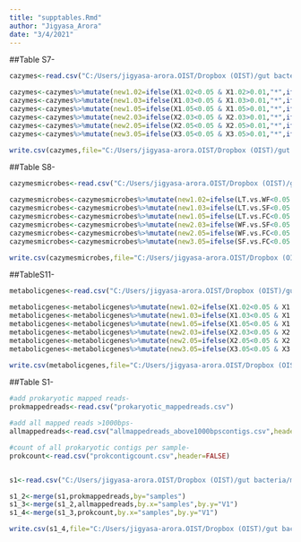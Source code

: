 ```yaml
---
title: "supptables.Rmd"
author: "Jigyasa_Arora"
date: "3/4/2021"
---
```


##Table S7-
```r

cazymes<-read.csv("C:/Users/jigyasa-arora.OIST/Dropbox (OIST)/gut bacteria/metagenome analysis/new_stuff/bins/annotation/all_contig_taxonomy/itol_images/version4/excelfiles_supplementary/cazymes_phylogeneticanova_moranI.csv")

cazymes<-cazymes%>%mutate(new1.02=ifelse(X1.02<0.05 & X1.02>0.01,"*",ifelse(X1.02<0.01 & X1.02>0.001,"**",ifelse(X1.02<0.001,"***","not-significant"))))
cazymes<-cazymes%>%mutate(new1.03=ifelse(X1.03<0.05 & X1.03>0.01,"*",ifelse(X1.03<0.01 & X1.03>0.001,"**",ifelse(X1.03<0.001,"***","not-significant"))))
cazymes<-cazymes%>%mutate(new1.05=ifelse(X1.05<0.05 & X1.05>0.01,"*",ifelse(X1.05<0.01 & X1.05>0.001,"**",ifelse(X1.05<0.001,"***","not-significant"))))
cazymes<-cazymes%>%mutate(new2.03=ifelse(X2.03<0.05 & X2.03>0.01,"*",ifelse(X2.03<0.01 & X2.03>0.001,"**",ifelse(X2.03<0.001,"***","not-significant"))))
cazymes<-cazymes%>%mutate(new2.05=ifelse(X2.05<0.05 & X2.05>0.01,"*",ifelse(X2.05<0.01 & X2.05>0.001,"**",ifelse(X2.05<0.001,"***","not-significant"))))
cazymes<-cazymes%>%mutate(new3.05=ifelse(X3.05<0.05 & X3.05>0.01,"*",ifelse(X3.05<0.01 & X3.05>0.001,"**",ifelse(X3.05<0.001,"***","not-significant"))))

write.csv(cazymes,file="C:/Users/jigyasa-arora.OIST/Dropbox (OIST)/gut bacteria/metagenome analysis/new_stuff/bins/annotation/all_contig_taxonomy/itol_images/version4/excelfiles_supplementary/2-cazymes_phylogeneticanova_moranI.csv")

```

##Table S8-
```r
cazymesmicrobes<-read.csv("C:/Users/jigyasa-arora.OIST/Dropbox (OIST)/gut bacteria/metagenome analysis/new_stuff/bins/annotation/all_contig_taxonomy/itol_images/version4/excelfiles_supplementary/functional-annotation-5000abovecontigs-phylanova.csv")

cazymesmicrobes<-cazymesmicrobes%>%mutate(new1.02=ifelse(LT.vs.WF<0.05 & LT.vs.WF>0.01,"*",ifelse(LT.vs.WF<0.01 & LT.vs.WF>0.001,"**",ifelse(LT.vs.WF<0.001,"***","not-significant"))))
cazymesmicrobes<-cazymesmicrobes%>%mutate(new1.03=ifelse(LT.vs.SF<0.05 & LT.vs.SF>0.01,"*",ifelse(LT.vs.SF<0.01 & LT.vs.SF>0.001,"**",ifelse(LT.vs.SF<0.001,"***","not-significant"))))
cazymesmicrobes<-cazymesmicrobes%>%mutate(new1.05=ifelse(LT.vs.FC<0.05 & LT.vs.FC>0.01,"*",ifelse(LT.vs.FC<0.01 & LT.vs.FC>0.001,"**",ifelse(LT.vs.FC<0.001,"***","not-significant"))))
cazymesmicrobes<-cazymesmicrobes%>%mutate(new2.03=ifelse(WF.vs.SF<0.05 & WF.vs.SF>0.01,"*",ifelse(WF.vs.SF<0.01 & WF.vs.SF>0.001,"**",ifelse(WF.vs.SF<0.001,"***","not-significant"))))
cazymesmicrobes<-cazymesmicrobes%>%mutate(new2.05=ifelse(WF.vs.FC<0.05 & WF.vs.FC>0.01,"*",ifelse(WF.vs.FC<0.01 & WF.vs.FC>0.001,"**",ifelse(WF.vs.FC<0.001,"***","not-significant"))))
cazymesmicrobes<-cazymesmicrobes%>%mutate(new3.05=ifelse(SF.vs.FC<0.05 & SF.vs.FC>0.01,"*",ifelse(SF.vs.FC<0.01 & SF.vs.FC>0.001,"**",ifelse(SF.vs.FC<0.001,"***","not-significant"))))

write.csv(cazymesmicrobes,file="C:/Users/jigyasa-arora.OIST/Dropbox (OIST)/gut bacteria/metagenome analysis/new_stuff/bins/annotation/all_contig_taxonomy/itol_images/version4/excelfiles_supplementary/2-functional-annotation-5000abovecontigs-phylanova.csv")

```


##TableS11-
```r
metabolicgenes<-read.csv("C:/Users/jigyasa-arora.OIST/Dropbox (OIST)/gut bacteria/metagenome analysis/new_stuff/bins/annotation/all_contig_taxonomy/itol_images/version4/excelfiles_supplementary/19metabolicpathwaygenes_andmcr_nosubunit_124samples_feb2021.csv")

metabolicgenes<-metabolicgenes%>%mutate(new1.02=ifelse(X1.02<0.05 & X1.02>0.01,"*",ifelse(X1.02<0.01 & X1.02>0.001,"**",ifelse(X1.02<0.001,"***","not-significant"))))
metabolicgenes<-metabolicgenes%>%mutate(new1.03=ifelse(X1.03<0.05 & X1.03>0.01,"*",ifelse(X1.03<0.01 & X1.03>0.001,"**",ifelse(X1.03<0.001,"***","not-significant"))))
metabolicgenes<-metabolicgenes%>%mutate(new1.05=ifelse(X1.05<0.05 & X1.05>0.01,"*",ifelse(X1.05<0.01 & X1.05>0.001,"**",ifelse(X1.05<0.001,"***","not-significant"))))
metabolicgenes<-metabolicgenes%>%mutate(new2.03=ifelse(X2.03<0.05 & X2.03>0.01,"*",ifelse(X2.03<0.01 & X2.03>0.001,"**",ifelse(X2.03<0.001,"***","not-significant"))))
metabolicgenes<-metabolicgenes%>%mutate(new2.05=ifelse(X2.05<0.05 & X2.05>0.01,"*",ifelse(X2.05<0.01 & X2.05>0.001,"**",ifelse(X2.05<0.001,"***","not-significant"))))
metabolicgenes<-metabolicgenes%>%mutate(new3.05=ifelse(X3.05<0.05 & X3.05>0.01,"*",ifelse(X3.05<0.01 & X3.05>0.001,"**",ifelse(X3.05<0.001,"***","not-significant"))))

write.csv(metabolicgenes,file="C:/Users/jigyasa-arora.OIST/Dropbox (OIST)/gut bacteria/metagenome analysis/new_stuff/bins/annotation/all_contig_taxonomy/itol_images/version4/excelfiles_supplementary/2-19metabolicpathwaygenes_andmcr_nosubunit_124samples_feb2021.csv")
```

##Table S1-
```r
#add prokaryotic mapped reads-
prokmappedreads<-read.csv("prokaryotic_mappedreads.csv")

#add all mapped reads >1000bps-
allmappedreads<-read.csv("allmappedreads_above1000bpscontigs.csv",header=FALSE)

#count of all prokaryotic contigs per sample-
prokcount<-read.csv("prokcontigcount.csv",header=FALSE)


s1<-read.csv("C:/Users/jigyasa-arora.OIST/Dropbox (OIST)/gut bacteria/metagenome analysis/new_stuff/bins/annotation/all_contig_taxonomy/itol_images/version4/excelfiles_supplementary/s1ver3.csv")

s1_2<-merge(s1,prokmappedreads,by="samples")
s1_3<-merge(s1_2,allmappedreads,by.x="samples",by.y="V1")
s1_4<-merge(s1_3,prokcount,by.x="samples",by.y="V1")

write.csv(s1_4,file="C:/Users/jigyasa-arora.OIST/Dropbox (OIST)/gut bacteria/metagenome analysis/new_stuff/bins/annotation/all_contig_taxonomy/itol_images/version4/excelfiles_supplementary/s1ver4.csv")





```


